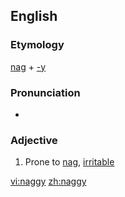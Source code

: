==English==

===Etymology===
[[nag]] + [[-y]]

===Pronunciation===
* {{IPA|næɡiː|lang=en}}

===Adjective===
{{en-adj|er}}

# Prone to [[nag]], [[irritable]]

[[vi:naggy]]
[[zh:naggy]]